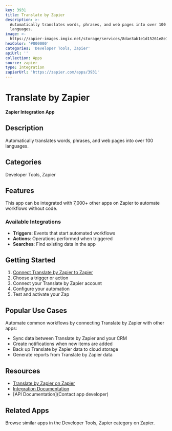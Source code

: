 ```yaml
---
key: 3931
title: Translate by Zapier
description: >-
  Automatically translates words, phrases, and web pages into over 100
  languages.
image: >-
  https://zapier-images.imgix.net/storage/services/8dae3ab1e1d15261e8e19ab097f6b81d.png?auto=format%2Ccompress&ixlib=python-3.0.0&q=50
hexColor: '#000000'
categories: 'Developer Tools, Zapier'
apiUrl: ''
collection: Apps
source: zapier
type: Integration
zapierUrl: 'https://zapier.com/apps/3931'
---
```

# Translate by Zapier

**Zapier Integration App**

## Description

Automatically translates words, phrases, and web pages into over 100 languages.

## Categories

Developer Tools, Zapier

## Features

This app can be integrated with 7,000+ other apps on Zapier to automate workflows without code.

### Available Integrations

- **Triggers**: Events that start automated workflows
- **Actions**: Operations performed when triggered
- **Searches**: Find existing data in the app

## Getting Started

1. [Connect Translate by Zapier to Zapier](https://zapier.com/apps/3931)
2. Choose a trigger or action
3. Connect your Translate by Zapier account
4. Configure your automation
5. Test and activate your Zap

## Popular Use Cases

Automate common workflows by connecting Translate by Zapier with other apps:

- Sync data between Translate by Zapier and your CRM
- Create notifications when new items are added
- Back up Translate by Zapier data to cloud storage
- Generate reports from Translate by Zapier data

## Resources

- [Translate by Zapier on Zapier](https://zapier.com/apps/3931)
- [Integration Documentation](https://zapier.com/apps/3931/integrations)
- [API Documentation](Contact app developer)

## Related Apps

Browse similar apps in the Developer Tools, Zapier category on Zapier.

